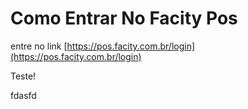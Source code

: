 # Como Entrar No Facity Pos

entre no link [https://pos.facity.com.br/login](https://pos.facity.com.br/login)

Teste!

fdasfd
